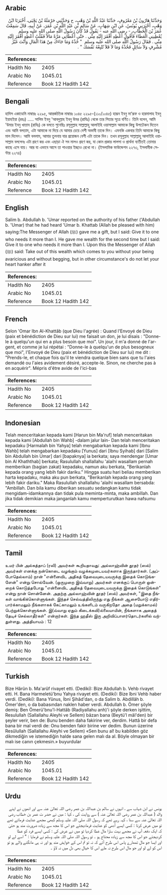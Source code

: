 ## Arabic


<div dir="rtl" lang="ar" style={{fontSize:'larger',backgroundColor:'#f8f9fa',padding:20}}>
وَحَدَّثَنَا هَارُونُ بْنُ مَعْرُوفٍ، حَدَّثَنَا عَبْدُ اللَّهِ بْنُ وَهْبٍ، ح وَحَدَّثَنِي حَرْمَلَةُ بْنُ يَحْيَى، أَخْبَرَنَا ابْنُ وَهْبٍ، أَخْبَرَنِي يُونُسُ، عَنِ ابْنِ شِهَابٍ، عَنْ سَالِمِ بْنِ عَبْدِ اللَّهِ بْنِ عُمَرَ، عَنْ أَبِيهِ، قَالَ سَمِعْتُ عُمَرَ بْنَ الْخَطَّابِ، - رضى الله عنه - يَقُولُ قَدْ كَانَ رَسُولُ اللَّهِ صلى الله عليه وسلم يُعْطِينِي الْعَطَاءَ فَأَقُولُ أَعْطِهِ أَفْقَرَ إِلَيْهِ مِنِّي ‏.‏ حَتَّى أَعْطَانِي مَرَّةً مَالاً فَقُلْتُ أَعْطِهِ أَفْقَرَ إِلَيْهِ مِنِّي ‏.‏ فَقَالَ رَسُولُ اللَّهِ صلى الله عليه وسلم ‏ "‏ خُذْهُ وَمَا جَاءَكَ مِنْ هَذَا الْمَالِ وَأَنْتَ غَيْرُ مُشْرِفٍ وَلاَ سَائِلٍ فَخُذْهُ وَمَا لاَ فَلاَ تُتْبِعْهُ نَفْسَكَ ‏"‏ ‏.‏
</div>
<div style={{backgroundColor:'#f8f9fa',padding:20, marginBottom: 10}}><table> <thead> <tr> <th>References:</th> <th></th> </tr> </thead> <tbody><tr><td>Hadith No</td><td>2405</td></tr><tr><td>Arabic No</td><td>1045.01</td></tr><tr><td>Reference</td><td>Book 12 Hadith 142</td></tr></tbody></table></div>

## Bengali


<div dir="ltr" lang="bn" style={{fontSize:'larger',backgroundColor:'#f8f9fa',padding:20}}>
হাদিস একাডেমি নাম্বারঃ ২২৯৫, আন্তর্জাতিক নাম্বারঃ ১০৪৫ ২২৯৫-(১১০/১০৪৫) হারূন ইবনু মা’রূফ ও হারমালাহ ইবনু ইয়াহইয়া (রহঃ) ..... সালিম ইবনু 'আবদুল্লাহ ইবনু উমর (রাযিঃ) থেকে তার পিতার সূত্রে বর্ণিত। তিনি বলেন, আমি 'উমার ইবনু খাত্তাব (রাযিঃ) কে বলতে শুনেছিঃ রসূলুল্লাহ সাল্লাল্লাহু আলাইহি ওয়াসাল্লাম আমাকে কিছু উপঢৌকন দিতেন এবং আমি বলতাম, এটা আমাকে না দিয়ে যে আমার চেয়ে বেশী অভাবী তাকে দিন। এমনকি একবার তিনি আমাকে কিছু মাল দিলেন। আমি বললাম, আমার তুলনায় যার প্রয়োজন বেশী এটা তাকে দিন। তখন রসূলুল্লাহ সাল্লাল্লাহু আলাইহি ওয়াসাল্লাম বললেনঃ এটা গ্রহণ কর এবং এছাড়া ঐ সব মালও গ্রহণ কর, যা কোন প্রকার লালসা ও প্রার্থনা ব্যতীতই তোমার কাছে এসে যায়। আর যা এভাবে আসে তা পাওয়ার ইচ্ছাও রেখো না। (ইসলামিক ফাউন্ডেশন ২২৭৩, ইসলামীক সেন্টার ২২৭৪)
</div>
<div style={{backgroundColor:'#f8f9fa',padding:20, marginBottom: 10}}><table> <thead> <tr> <th>References:</th> <th></th> </tr> </thead> <tbody><tr><td>Hadith No</td><td>2405</td></tr><tr><td>Arabic No</td><td>1045.01</td></tr><tr><td>Reference</td><td>Book 12 Hadith 142</td></tr></tbody></table></div>

## English


<div dir="ltr" lang="en" style={{fontSize:'larger',backgroundColor:'#f8f9fa',padding:20}}>
Salim b. Abdullah b. 'Umar reported on the authority of his father ('Abdullah b. 'Umar) that he had heard 'Umar b. Khattab (Allah be pleased with him) saying:The Messenger of Allah (ﷺ) gave me a gift, but I said: Give it to one who needs it more than I. He gave me wealth for the second time but I said: Give it to one who needs it more than I. Upon this the Messenger of Allah (ﷺ) said: Take out of this wealth which comes to you without your being avaricious and without begging, but in other circumstance's do not let your heart hanker after it
</div>
<div style={{backgroundColor:'#f8f9fa',padding:20, marginBottom: 10}}><table> <thead> <tr> <th>References:</th> <th></th> </tr> </thead> <tbody><tr><td>Hadith No</td><td>2405</td></tr><tr><td>Arabic No</td><td>1045.01</td></tr><tr><td>Reference</td><td>Book 12 Hadith 142</td></tr></tbody></table></div>

## French


<div dir="ltr" lang="fr" style={{fontSize:'larger',backgroundColor:'#f8f9fa',padding:20}}>
Selon 'Omar Ibn Al-Khattâb (que Dieu l'agrée) : Quand l'Envoyé de Dieu (paix et bénédiction de Dieu sur lui) me faisait un don, je lui disais : "Donne-le à quelqu'un qui en a plus besoin que moi". Un jour, il m'a donné de l'argent, et comme je lui répétai : "Donne-le à quelqu'un de plus besogneux que moi", l'Envoyé de Dieu (paix et bénédiction de Dieu sur lui) me dit : "Prends-le, et chaque fois qu'il te viendra quelque bien sans que tu l'aies demandé ou l'aies avidement désiré, accepte-le. Sinon, ne cherche pas à en acquérir". Mépris d'être avide de l'ici-bas
</div>
<div style={{backgroundColor:'#f8f9fa',padding:20, marginBottom: 10}}><table> <thead> <tr> <th>References:</th> <th></th> </tr> </thead> <tbody><tr><td>Hadith No</td><td>2405</td></tr><tr><td>Arabic No</td><td>1045.01</td></tr><tr><td>Reference</td><td>Book 12 Hadith 142</td></tr></tbody></table></div>

## Indonesian


<div dir="ltr" lang="id" style={{fontSize:'larger',backgroundColor:'#f8f9fa',padding:20}}>
Telah menceritakan kepada kami [Harun bin Ma'ruf] telah menceritakan kepada kami [Abdullah bin Wahb] -dalam jalur lain- Dan telah menceritakan kepadaku [Harmalah bin Yahya] telah mengabarkan kepada kami [Ibnu Wahb] telah mengabarkan kepadaku [Yunus] dari [Ibnu Syihab] dari [Salim bin Abdullah bin Umar] dari [bapaknya] ia berkata; saya mendengar [Umar bin Al Khaththab] berkata; Rasulullah shallallahu 'alaihi wasallam pernah memberikan (bagian zakat) kepadaku, namun aku berkata, "Berikanlah kepada orang yang lebih fakir dariku." Hingga suatu hari beliau memberikan harta kepadaku, maka aku pun berkata, "Berikanlah kepada orang yang lebih fakir dariku." Maka Rasulullah shallallahu 'alaihi wasallam bersabda: "Ambillah. Dan bila kamu diberikan sesuatu sedangkan kamu tidak mengidam-idamkannya dan tidak pula meminta-minta, maka ambillah. Dan jika tidak demikian maka janganlah kamu memperturutkan hawa nafsumu
</div>
<div style={{backgroundColor:'#f8f9fa',padding:20, marginBottom: 10}}><table> <thead> <tr> <th>References:</th> <th></th> </tr> </thead> <tbody><tr><td>Hadith No</td><td>2405</td></tr><tr><td>Arabic No</td><td>1045.01</td></tr><tr><td>Reference</td><td>Book 12 Hadith 142</td></tr></tbody></table></div>

## Tamil


<div dir="ltr" lang="ta" style={{fontSize:'larger',backgroundColor:'#f8f9fa',padding:20}}>
உமர் பின் அல்கத்தாப் (ரலி) அவர்கள் கூறியதாவது: அல்லாஹ்வின் தூதர் (ஸல்) அவர்கள் எனக்கு நன்கொடை வழங்கும் வழக்கமுடையவர்களாக இருந்தார்கள். (அப்போதெல்லாம்) நான் "என்னைவிட அதிகத் தேவையுடையவருக்கு இதைக் கொடுங்களேன்" என்று சொல்வேன். (ஒருமுறை இவ்வாறு) அவர்கள் எனக்குப் பொருள் ஒன்றைக் கொடுத்தபோது "என்னைவிட அதிகத் தேவையுடையவருக்கு இதைக் கொடுங்கள்" என்று நான் சொன்னேன். அதற்கு அல்லாஹ்வின் தூதர் (ஸல்) அவர்கள், "இதை நீங்கள் வாங்கிக்கொள்ளுங்கள். இந்தச் செல்வத்திலிருந்து எது நீங்கள் ஆசையோடு எதிர்பார்க்காமலும் நீங்களாகக் கேட்காமலும் உங்களிடம் வருகிறதோ அதை (மறுக்காமல்) பெற்றுக்கொள்ளுங்கள். இ(வ்வாறு ஏதும் கிடைக்கவி)ல்லையாயின், நீங்களாக அதைத் தேடிச் செல்லாதீர்கள்" என்றார்கள். இந்த ஹதீஸ் இரு அறிவிப்பாளர்தொடர்களில் வந்துள்ளது. அத்தியாயம் : 12
</div>
<div style={{backgroundColor:'#f8f9fa',padding:20, marginBottom: 10}}><table> <thead> <tr> <th>References:</th> <th></th> </tr> </thead> <tbody><tr><td>Hadith No</td><td>2405</td></tr><tr><td>Arabic No</td><td>1045.01</td></tr><tr><td>Reference</td><td>Book 12 Hadith 142</td></tr></tbody></table></div>

## Turkish


<div dir="ltr" lang="tr" style={{fontSize:'larger',backgroundColor:'#f8f9fa',padding:20}}>
Bize Hârûn b. Ma'arûf rivayet etti. (Dediki): Bize Abdullah b. Vehb rivayet etti. H. Bana Harmeletü'bnu Yahya rivayet etti. (Dediki): Bize îbni Vehb haber verdi. (Dediki): Bana Yûnus, İbni Şihâd'dan, o da Salim b. Abdillâh b. Ömer'den, o da babasından naklen haber verdi. Abdullah b. Ömer şöyle demiş: Ben Ömerü'bnu'l-Hattâb (Radiyallahu anh)'i şöyle derken işittim, Resulullah (Sallallahu Aleyhi ve Sellem) bâzan bana (Beytü'l mâl'den) bir şeyler verir, ben de: Bunu benden daha fakirine ver, derdim. Hattâ bir defa bana bir mal verdi de: Onu benden fakir birine ver dedim. Bunun üzerine Resûlullah (Sallallahu Aleyhi ve Sellem) «Sen bunu al! bu kabilden göz dikmediğin ve istemediğin halde sana gelen malı da al. Böyle olmayan bir malı ise canın çekmesin.» buyurdular
</div>
<div style={{backgroundColor:'#f8f9fa',padding:20, marginBottom: 10}}><table> <thead> <tr> <th>References:</th> <th></th> </tr> </thead> <tbody><tr><td>Hadith No</td><td>2405</td></tr><tr><td>Arabic No</td><td>1045.01</td></tr><tr><td>Reference</td><td>Book 12 Hadith 142</td></tr></tbody></table></div>

## Urdu


<div dir="rtl" lang="ur" style={{fontSize:'larger',backgroundColor:'#f8f9fa',padding:20}}>
یونس نے ابن شہاب سے ، انہوں نے سالم بن عبداللہ بن عمر رضی اللہ تعالیٰ عنہ سے اور انھوں نے اپنے والد ( عبداللہ بن عمر رضی اللہ تعالیٰ عنہ ) سے روایت کی ، کہا : میں نے حضر ت عمر بن خطاب رضی اللہ تعالیٰ عنہ سے سنا ، کہہ رہے تھے کہ رسول اللہ صلی اللہ علیہ وسلم کبھی مجھے عنایت فرماتے تھے تو میں عرض کرتا : کسی ایسے آدمی کو عنایت فرمادیجئے جو اس کا مجھ سے زیادہ ضرورت مند ہو حتیٰ کہ ایک دفعہ آپ نے مجھے بہت سارا مال عطا کردیا تو میں نے عرض کی : کسی ایسے فرد کو عطا کردیجئے جو اس کا مجھ سے زیادہ محتاج ہو ۔ تو رسول اللہ صلی اللہ علیہ وسلم نے فرمایا : " اسے لے لو اور ایسا جو مال تمھارے پاس اس طرح آئے کہ نہ تو تم اس کے خواہش مند ہو اور نہ ہی مانگنے والے ہو تو اس کو لے لو اور جو مال اس طرح نہ ملے اس کا خیال بھی دل میں نہ لاؤ ۔
</div>
<div style={{backgroundColor:'#f8f9fa',padding:20, marginBottom: 10}}><table> <thead> <tr> <th>References:</th> <th></th> </tr> </thead> <tbody><tr><td>Hadith No</td><td>2405</td></tr><tr><td>Arabic No</td><td>1045.01</td></tr><tr><td>Reference</td><td>Book 12 Hadith 142</td></tr></tbody></table></div>